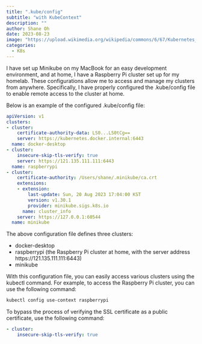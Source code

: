 ```yaml
---
title: ".kube/config"
subtitle: "with KubeContext"
description: ""
author: Shane Oh
date: 2023-08-23
image: "https://upload.wikimedia.org/wikipedia/commons/6/67/Kubernetes_logo.svg"
categories:
  - K8s
---
```


I have set up Minikube on my MacBook for an easy development environment, and at home, I have a Raspberry Pi cluster set up for my homelab.
These configurations allow me to access and manage my clusters from anywhere.
Specifically, I have properly configured the .kube/config file to enable remote access to the cluster at home.

Below is an example of the configured .kube/config file:

```.yaml

apiVersion: v1
clusters:
- cluster:
    certificate-authority-data: LS0...LS0tCg==
    server: https://kubernetes.docker.internal:6443
  name: docker-desktop
- cluster:
    insecure-skip-tls-verify: true
    server: https://121.135.111.111:6443
  name: raspberrypi
- cluster:
    certificate-authority: /Users/shane/.minikube/ca.crt
    extensions:
    - extension:
        last-update: Sun, 20 Aug 2023 17:04:00 KST
        version: v1.30.1
        provider: minikube.sigs.k8s.io
      name: cluster_info
    server: https://127.0.0.1:60544
  name: minikube
```
The above configuration file defines three clusters:

- docker-desktop
- raspberrypi (the Raspberry Pi cluster at home, with the server address https://121.135.111.111:6443)
-	minikube

With this configuration file, you can easily access various clusters using the kubectl command.
For example, to access the Raspberry Pi cluster, you can use the following command:

```.sh
kubectl config use-context raspberrypi
```

To bypass the process of verifying the SSL certificate as a public certificate, use the following command:

```.yaml
- cluster:
    insecure-skip-tls-verify: true
```
